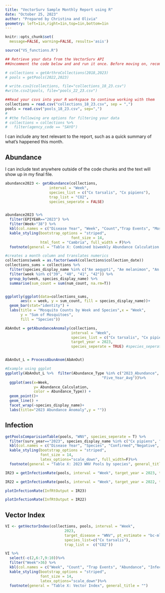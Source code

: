 ```yaml
---
title: "VectorSurv Sample Monthly Report using R"
date: "October 25, 2023"
author: "Prepared by Christina and Olivia"
geometry: left=1in,right=1in,top=1in,bottom=1in
---
```

```r
knitr::opts_chunk$set(
  message=FALSE, warning=FALSE, results='asis')

```

```r
source("VS_functions.R")
```

```r
## Retrieve your data from the VectorSurv API
##Uncomment the code below and and run it once. Before moving on, recomment the code. This will prevent R from retreiving your data each time you knit your file. 

# collections = getArthroCollections(2018,2023)
# pools = getPools(2022,2023)

# write.csv2(collections, file="collections_18_23.csv")
#write.csv2(pools, file="pools_22_23.csv")
```

```r
##Read your csvs into your R workspace to continue working with them
collections = read.csv("collections_18_23.csv", sep = ",")
pools = read.csv("pools_18_23.csv", sep=",")
# 
# #the following are options for filtering your data
# collections = collections %>% 
#   filter(agency_code == "SAYO")
```

I can include any text relevant to the report, such as a quick summary of what's happened this month.

## Abundance

I can include text anywhere outside of the code chunks and the text will show up in my final file. 

```r
abundance2023 <- getAbundance(collections,
                    interval = "Week",
                    species_list = c("Cx tarsalis", "Cx pipiens"),
                    trap_list = "CO2",
                    species_seperate = FALSE) 


abundance2023 %>% 
  filter(EPIYEAR=="2023") %>%
  filter(Week>"38") %>%
  kbl(col.names = c("Disease Year", "Week", "Count","Trap Events", "Mosquitoes per trap night")) %>%
  kable_styling(bootstrap_options = "striped",
                              font_size = 14, 
                html_font = "Cambria", full_width = F)%>%  
  footnote(general = "Table X: Combined biweekly Abundance Calculation for Cx. tarsalis, pipiens in CO2 traps", general_title = "")

```

```r
#creates a month column and translates numerics
collections$week = as.factor(week(collections$collection_date))
collections_sums = collections %>% 
  filter(species_display_name %in% c("Ae aegypti", "Ae melanimon", "An freeborni", "Cx pipiens", "Cx tarsalis") ) %>%
  filter(week %in% c("39", "40", "41", "42")) %>%
  group_by(week, species_display_name) %>%
  summarise(sum_count = sum(num_count, na.rm=T))


ggplotly(ggplot(data=collections_sums,
       aes(x = week, y = sum_count, fill = species_display_name))+
  geom_bar(stat="identity") +
  labs(title = "Mosquito Counts by Week and Species",x = "Week",
       y = "Sum of Mosquitoes",
       fill = "Species"))
```

```r

AbAnOut = getAbundanceAnomaly(collections,
                              interval = "Week",
                              species_list = c("Cx tarsalis", "Cx pipiens"),
                              target_year = 2023,
                              species_seperate = TRUE) #species_seperate set to true will allow for us to facet wrap along species


AbAnOut_L = ProcessAbunAnom(AbAnOut)

#Example using ggplot
ggplotly(AbAnOut_L %>%  filter(Abundance_Type %in% c("2023_Abundance",
                                            "Five_Year_Avg"))%>%  
  ggplot(aes(x=Week,
             y= Abundance_Calculation,
             color = Abundance_Type)) +
  geom_point()+ 
  geom_line() + 
  facet_wrap(~species_display_name)+
  labs(title="2023 Abundance Anomaly",y = ""))

```


## Infection

```r
getPoolsComparisionTable(pools, "WNV", species_seperate = T) %>%
  filter(surv_year=="2023", species_display_name %in% c("Cx pipiens", "Cx tarsalis") ) %>%
  kbl(col.names = c("Disease Year", "Species", "Confirmed","Negative", "Total", "Percent Positive")) %>%
  kable_styling(bootstrap_options = "striped",
                font_size = 14,
                latex_options="scale_down", full_width=F)%>%  
  footnote(general = "Table X: 2023 WNV Pools by species", general_title = "")
```

```r
IR23 = getInfectionRate(pools, interval = "Week", target_year = 2023, target_disease = "WNV", pt_estimate = "mle", species_list = c("Cx tarsalis"),trap_list = c("CO2","GRVD") )

IR22 = getInfectionRate(pools, interval = "Week", target_year = 2022, target_disease = "WNV", pt_estimate = "mle", species_list = c("Cx tarsalis"),trap_list = c("CO2","GRVD") )

plotInfectionRate(InfRtOutput = IR23)

plotInfectionRate(InfRtOutput = IR22)
```

## Vector Index

```r
VI <- getVectorIndex(collections, pools, interval = "Week",
                           2023,
                           target_disease = "WNV", pt_estimate = "bc-mle",
                           species_list=c("Cx tarsalis"), 
                           trap_list =  c("CO2"))

VI %>%
  select(-c(2,6:7,9:10))%>%
  filter("Week">36) %>%
  kbl(col.names = c("Week", "Count", "Trap Events", "Abundance", "Infection Rate (MLE)", "Vector Index")) %>%
  kable_styling(bootstrap_options = "striped",
                font_size = 14,
                latex_options="scale_down")%>%  
  footnote(general = "Table X: Vector Index", general_title = "")


```


